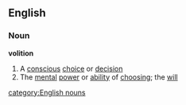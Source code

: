 ==English==
===Noun===
'''volition'''
#A [[conscious]] [[choice]] or [[decision]]
#The [[mental]] [[power]] or [[ability]] of [[choosing]]; the [[will]]
[[category:English nouns]]